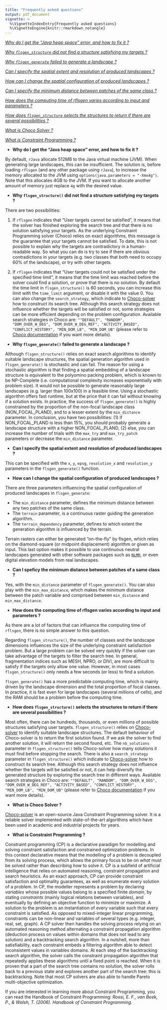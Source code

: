 ```yaml
---
title: "Frequently asked questions"
output: pdf_document
vignette: >
  %\VignetteIndexEntry{Frequently asked questions}
  %\VignetteEngine{knitr::rmarkdown_notangle}
---
```


*[Why do I get the "Java heap space" error, and how to fix it ?](#heap)*

*[Why `flsgen_structure` did not find a structure satisfying my targets ?](#no_struct)*

*[Why `flsgen_generate` failed to generate a landscape ?](#no_land)*

*[Can I specify the spatial extent and resolution of produced landscapes ?](#spatial_extent)*

*[How can I change the spatial configuration of produced landscapes ?](#spatial_conf)*

*[Can I specify the minimum distance between patches of the same class ?](#min_dist)*

*[How does the computing time of rflsgen varies according to input and parameters ?](#time)*

*[How does `flsgen_structure` selects the structures to return if there are several possibilities ?](#nb_solutions)*

*[What is Choco Solver ? ](#choco)*

*[What is Constraint Programming ?](#constraint programming)*

- **Why do I get the "Java heap space" error, and how to fix it ? <a name="heap"></a>**

By default, `rJava` allocate 512MB to the Java virtual machine (JVM). When generating large landscapes, this can be insufficient. The solution is, before loading `rflsgen` (and any other package using `rJava`), to increase the memory allocated to the JVM using `options(java.parameters = "-Xmx4g")`. Note that this allocates 4GB to the JVM. If you want to allocate another amount of memory just replace `4g` with the desired value.

- **Why `flsgen_structure()` did not find a structure satisfying my targets ? <a name="no_struct"></a>**

There are two possibilities:

1. If `rflsgen` indicates that "User targets cannot be satisfied", it means that the solver has finished exploring the search tree and that there is no solution satisfying your targets. As the underlying Constraint Programming solver (Choco) relies on exact algorithms, this message is the guarantee that your targets cannot be satisfied. To date, this is not possible to explain why the targets are contradictory in a human-readable way. So what you can do is try to see if there are obvious contradictions in your targets (e.g. two classes that both need to occupy 60% of the landscape), or try with other targets.

2. If `rflsgen` indicates that "User targets could not be satisfied under the specified time limit", it means that the time limit was reached before the solver could find a solution, or prove that there is no solution. By default the time limit in `flsgen_structure()` is 60 seconds, you can increase this limit with the `time_limit` argument, or disable it with the value 0. You can also change the `search_strategy`, which indicate to [Choco-solver](https://choco-solver.org/) how to construct its search tree. Although this search strategy does not influence whether the targets will be satisfied or not, some strategies can be more efficient depending on the problem configuration. Available search strategies in Choco are: `""DEFAULT", "RANDOM", "DOM_OVER_W_DEG", "DOM_OVER_W_DEG_REF", "ACTIVITY_BASED", "CONFLICT_HISTORY", "MIN_DOM_LB", "MIN_DOM_UB"` (please refer to [Choco documentation](https://choco-solver.org/docs/solving/strategies/) if you want more details).

- **Why `flsgen_generate()` failed to generate a landscape ? <a name="no_land"></a>**

Although `flsgen_structure()` relies on exact search algorithms to identify suitable landscape structures, the spatial generation algorithm used in `flsgen_generate()` is stochastic and can fail. The reason for using a stochastic algorithm is that finding a spatial embedding of a landscape structure is equivalent to the polyomino packing problem, which is known to be NP-Complete (i.e. computational complexity increases exponentially with problem size). It would not be possible to generate reasonably large landscapes (e.g. larger than 100x100) in a feasible time. Using a stochastic algorithm offers fast runtime, but at the price that it can fail without knowing if a solution exists. In practice, the success of `flsgen_generate()` is highly constrained by the proportion of the non-focal landscape class (NON_FOCAL_PLAND), and to a lesser extent by the `min_distance` parameter. In conclusion, you have two possibilities: (1) if NON_FOCAL_PLAND is less than 15%, you should probably generate a landscape structure with a higher NON_FOCAL_PLAND, (2) else, you can increase the number of trials with the `max_try` and `max_try_patch` parameters or decrease the `min_distance` parameter.

- **Can I specify the spatial extent and resolution of produced landscapes ? <a name="spatial_extent"></a>**

This can be specified with the `x`, `y`, `epsg`, `resolution_x` and `resolution_y` parameters in the `flsgen_generate()` function.

- **How can I change the spatial configuration of produced landscapes ? <a name="spatial_conf"></a>**

There are three parameters influencing the spatial configuration of produced landscapes in `flsgen_generate`:

- The `min_distance` parameter, defines the minimum distance between any two patches of the same class.
- The `terrain` parameter, is a continuous raster guiding the generation algorithm.
- The `terrain_dependency` parameter, defines to which extent the generation algorithm is influenced by the terrain.

Terrain rasters can either be generated "on-the-fly" by flsgen, which relies on the diamond-square (or midpoint displacement) algorithm or given as input. This last option makes it possible to use continuous neutral landscapes generated with other software packages such as [`NLMR`](https://ropensci.github.io/NLMR/), or even digital elevation models from real landscapes.

- **Can I speficy the minimum distance between patches of a same class ? <a name="min_dist"></a>**

Yes, with the `min_distance` parameter of `flsgen_generate()`. You can also play with the `min_max_distance`, which makes the minimum distance between the patch variable and comprised between `min_distance` and `min_max_distance`.

- **How does the computing time of rflsgen varies according to input and parameters ? <a name="time"></a>**

As there are a lot of factors that can influence the computing time of `rflsgen`, there is no simple answer to this question.

Regarding `flsgen_structure()`, the number of classes and the landscape dimensions influences the size of the underlying constraint satisfaction problem. But a large problem can be solved very quickly if the solver can take advantage of the targets to filter the search tree. In general, fragmentation indices such as MESH, NPRO, or DIVI, are more difficult to satisfy if the targets only allow one value. However, in most cases `flsgen_structure()` only needs a few seconds (or less) to find a solution.

`flsgen_generate()` has a more predictable computing time, which is mainly driven by the landscape dimension and the total proportion of focal classes. In practice, it is fast even for large landscapes (several millions of cells), and the RAM should be a problem before the computing time.

- **How does `flsgen_structure()` selects the structures to return if there are several possibilities ? <a name="nb_solutions"></a>**

Most often, there can be hundreds, thousands, or even millions of possible structures satisfying user targets. `flsgen_structure()` relies on [Choco-solver](https://choco-solver.org/) to identify suitable landscape structures. The default behaviour of Choco-solver is to return the first solution found. If we ask the solver to find another solution, it will return the second found, etc. The `nb_solutions` parameter in `flsgen_structure()` tells Choco-solver how many solutions it must find before stopping the search. There is also a `search_strategy` parameter in `flsgen_structure()` which indicate to [Choco-solver](https://choco-solver.org/) how to construct its search tree. Although this search strategy does not influence whether the targets will be satisfied or not, it can help diversify the generated structure by exploring the search tree in different ways. Available search strategies in Choco are: `""DEFAULT", "RANDOM", "DOM_OVER_W_DEG", "DOM_OVER_W_DEG_REF", "ACTIVITY_BASED", "CONFLICT_HISTORY", "MIN_DOM_LB", "MIN_DOM_UB"` (please refer to [Choco documentation](https://choco-solver.org/docs/solving/strategies/) if you want more details).

- **What is Choco Solver ? <a name="choco"></a>**

[Choco-solver](https://choco-solver.org/) is an open-source Java Constraint Programming solver. It is a reliable solver implemented with state-of-the-art algorithms which have been used in academic and industrial projects for years.

- **What is Constraint Programming ? <a name="constraint programming"></a>**

Constraint programming (CP) is a declarative paradigm for modelling and solving constraint satisfaction and constrained optimization problems. In this context declarative means that the modelling of a problem is decoupled from its solving process, which allows the primary focus to be on *what* must be solved rather than describing *how* to solve it. CP is a subfield of artificial intelligence that relies on automated reasoning, constraint propagation and search heuristics. As an exact approach, CP can provide constraint satisfaction and optimality guarantees, as well as enumerate every solution of a problem. In CP, the modeller represents a problem by declaring *variables* whose possible values belong to a specified finite *domain*, by stating *constraints* (mainly logical relations between variables), and eventually by defining an objective function to minimize or maximize. A solution to the problem is an instantiation of every variable such that every constraint is satisfied. As opposed to mixed-integer linear programming, constraints can be non-linear and variables of several types (e.g. integer, real, set, graph). A CP solver then handles the solving process relying on an automated reasoning method alternating a constraint propagation algorithm (deduction process on values within domains that does not lead to any solution) and a backtracking search algorithm. In a nutshell, more than satisfiability, each constraint embeds a filtering algorithm able to detect inconsistent values in variables domains. At each step of the backtracking search algorithm, the solver calls the constraint propagation algorithm that repeatedly applies these algorithms until a fixed point is reached. When it is proven that a part of the search tree contains no solution, the solver rolls back to a previous state and explores another part of the search tree: this is backtracking. Note that most CP solvers are also able to handle Pareto multi-objective optimization.

If you are interested in learning more about Constraint Programming, you can read the Handbook of Constraint Programming: *Rossi, E. F., van Beek, P., & Walsh, T. (2006). Handbook of Constraint Programming.*
